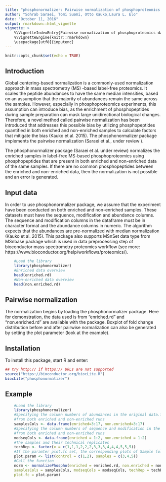---
title: "phosphonormalizer: Pairwise normalization of phosphoproteomics data"
author: "Sohrab Saraei, Tomi Suomi, Otto Kauko,Laura L. Elo"
date: "October 11, 2016"
output: rmarkdown::html_vignette
vignette: >
    %\VignetteIndexEntry{Pairwise normalization of phosphoproteomics data}
    %\VignetteEngine{knitr::rmarkdown}
    \usepackage[utf8]{inputenc}
---
```{r setup, include=FALSE}
knitr::opts_chunk$set(echo = TRUE)
```

## Introduction

Global centering-based normalization is a commonly-used normalization approach in mass spectrometry (MS) -based label-free proteomics. It scales the peptide abundances to have the same median intensities, based on an assumption that the majority of abundances remain the same across the samples. However, especially in phosphoproteomics experiments, this assumption can introduce bias, as the enrichment of phosphopeptides during sample preparation can mask large unidirectional biological changes. Therefore, a novel method called pairwise normalization has been introduced that addresses this possible bias by utilizing phosphopeptides quantified in both enriched and non-enriched samples to calculate factors that mitigate the bias (Kauko et al. 2015). The phosphonormalizer package implements the pairwise normalization (Saraei et al., under review ).

The phosphonormalizer package (Saraei et al. under review) normalizes the enriched samples in label-free MS-based phosphoproteomics using phosphopeptides that are present in both enriched and non-enriched data of the same samples. If there are no common phosphopeptides between the enriched and non-enriched data, then the normalization is not possible and an error is generated. 


## Input data

In order to use phosphonormalizer package, we assume that the experiment have been conducted on both enriched and non-enriched samples. These datasets must have the sequence, modification and abundance columns. The sequence and modification columns in the dataframe must be in character format and the abundance columns in numeric. The algorithm expects that the abundances are pre-normalized with median normalization (Kauko et al. 2015). This package also supports MSnSet data type from MSnbase package which is used in data preprocessing 
step of bioconductor mass spectrometry proteomics workflow (see more: https://www.bioconductor.org/help/workflows/proteomics/).

```{r eval=TRUE}
    #Load the library
    library(phosphonormalizer)
  	#Enriched data overview
  	head(enriched.rd)
  	#Non-enriched data overview
  	head(non.enriched.rd)
```

## Pairwise normalization

The normalization begins by loading the phosphonormalizer package. Here for demonstration, the data used is from "enriched.rd" and "non.enriched.rd" are available with the package. Boxplot of fold change distribution before and after pairwise normalization can also be generated by setting the plot parameter (look at the example).

## Installation

To install this package, start R and enter:
```{r eval=FALSE}
## try http:// if https:// URLs are not supported
source("https://bioconductor.org/biocLite.R")
biocLite("phosphonormalizer")
```

## Example

```{r eval=TRUE, fig.height = 4, fig.width = 6, fig.align = "center"}
    #Load the library
    library(phosphonormalizer)
    #Specifying the column numbers of abundances in the original data.frame, 
    #from both enriched and non-enriched runs
    samplesCols <- data.frame(enriched=3:17, non.enriched=3:17)
    #Specifying the column numbers of sequence and modification in the original data.frame, 
    #from both enriched and non-enriched runs
    modseqCols <- data.frame(enriched = 1:2, non.enriched = 1:2)
    #The samples and their technical replicates
    techRep <- factor(x = c(1,1,1,2,2,2,3,3,3,4,4,4,5,5,5))
    #If the paramter plot.fc set, the corresponding plots of Sample fold changes is produced
    plot.param <- list(control = c(1,2), samples = c(3,4,5))
    #Call the function
	norm <- normalizePhospho(enriched = enriched.rd, non.enriched = non.enriched.rd, 
	samplesCols = samplesCols, modseqCols = modseqCols, techRep = techRep, 
	plot.fc = plot.param)
```
